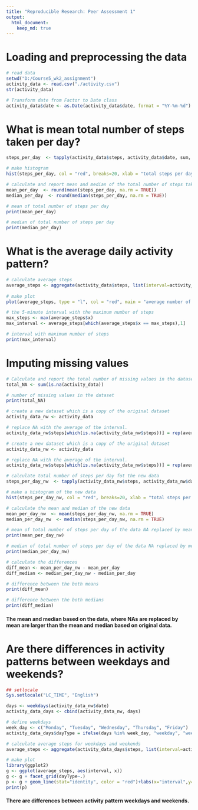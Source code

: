 ---
title: "Reproducible Research: Peer Assessment 1"
output: 
  html_document:
    keep_md: true
---


# Loading and preprocessing the data

```{r, echo = TRUE}
# read data
setwd("D:/Course5_wk2_assignment")
activity_data <- read.csv("./activity.csv")
str(activity_data)

# Transform date from Factor to Date class 
activity_data$date <- as.Date(activity_data$date, format = "%Y-%m-%d")
```

# What is mean total number of steps taken per day?
```{r, echo = TRUE}
steps_per_day  <- tapply(activity_data$steps, activity_data$date, sum, na.rm= TRUE)

# make histogram
hist(steps_per_day, col = "red", breaks=20, xlab = "total steps per day", main ="Histogram total number of steps per day" )

# calculate and report mean and median of the total number of steps taken per day
mean_per_day  <- round(mean(steps_per_day, na.rm = TRUE))
median_per_day  <- round(median(steps_per_day, na.rm = TRUE))

# mean of total number of steps per day
print(mean_per_day)

# median of total number of steps per day
print(median_per_day)

```

# What is the average daily activity pattern?
```{r}
# calculate average steps
average_steps <- aggregate(activity_data$steps, list(interval=activity_data$interval), mean, na.rm = TRUE)
     
# make plot
plot(average_steps, type = "l", col = "red", main = "average number of steps of the 5-minute interval", xlab = "5-minute interval", ylab = "average number of steps")

# the 5-minute interval with the maximum number of steps
max_steps <- max(average_steps$x)
max_interval <- average_steps[which(average_steps$x == max_steps),1]

# interval with maximum number of steps
print(max_interval)

```

# Imputing missing values
```{r}
# Calculate and report the total number of missing values in the dataset 
total_NA <- sum(is.na(activity_data))

# number of missing values in the dataset
print(total_NA)

# create a new dataset which is a copy of the original dataset
activity_data_nw <- activity_data

# replace NA with the average of the interval.
activity_data_nw$steps[which(is.na(activity_data_nw$steps))] = rep(average_steps$x, 288)[which(is.na(activity_data_nw$steps))]

# create a new dataset which is a copy of the original dataset
activity_data_nw <- activity_data

# replace NA with the average of the interval.
activity_data_nw$steps[which(is.na(activity_data_nw$steps))] = rep(average_steps$x, 288)[which(is.na(activity_data_nw$steps))]

# calculate total number of steps per day fot the new data
steps_per_day_nw  <- tapply(activity_data_nw$steps, activity_data_nw$date, sum, na.rm= TRUE)

# make a histogram of the new data
hist(steps_per_day_nw, col = "red", breaks=20, xlab = "total steps per day", main ="Histogram of total number of steps per day (NA replaced by mean)" )

# calculate the mean and median of the new data
mean_per_day_nw  <- mean(steps_per_day_nw, na.rm = TRUE)
median_per_day_nw  <- median(steps_per_day_nw, na.rm = TRUE)

# mean of total number of steps per day of the data NA replaced by mean
print(mean_per_day_nw)

# median of total number of steps per day of the data NA replaced by mean
print(median_per_day_nw)

# calculate the differences
diff_mean <- mean_per_day_nw - mean_per_day
diff_median <- median_per_day_nw - median_per_day

# difference between the both means
print(diff_mean)

# difference between the both medians
print(diff_median)
```

#### The mean and median based on the data, where NAs are replaced by mean are larger than the mean and median based on original data.


# Are there differences in activity patterns between weekdays and weekends?

```{r}
## setlocale
Sys.setlocale("LC_TIME", "English")

days <- weekdays(activity_data_nw$date)
activity_data_days <- cbind(activity_data_nw, days)

# define weekdays    
week_day <- c("Monday", "Tuesday", "Wednesday", "Thursday", "Friday")
activity_data_days$dayType = ifelse(days %in% week_day, "weekday", "weekend")

# calculate average steps for weekdays and weekends
average_steps <- aggregate(activity_data_days$steps, list(interval=activity_data_days$interval, dayType = activity_data_days$dayType), mean, na.rm = TRUE)

# make plot
library(ggplot2)
g <- ggplot(average_steps, aes(interval, x))
g <- g + facet_grid(dayType~.)
p <- g + geom_line(stat="identity", color = "red")+labs(x="interval",y="number of steps")+labs(title="activity patterns between weekdays and weekends")
print(p)
```

#### There are differences between activity pattern weekdays and weekends.


